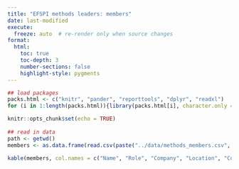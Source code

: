 ```yaml
---
title: "EFSPI methods leaders: members"
date: last-modified
execute:   
  freeze: auto  # re-render only when source changes
format:
  html:
    toc: true
    toc-depth: 3
    number-sections: false
    highlight-style: pygments
---
```


```r
## load packages
packs.html <- c("knitr", "pander", "reporttools", "dplyr", "readxl")
for (i in 1:length(packs.html)){library(packs.html[i], character.only = TRUE)}

knitr::opts_chunk$set(echo = TRUE)
 
## read in data
path <- getwd()
members <- as.data.frame(read.csv(paste("../data/methods_members.csv", sep = "")))[, -1]
```

```r
kable(members, col.names = c("Name", "Role", "Company", "Location", "Country"))
```
